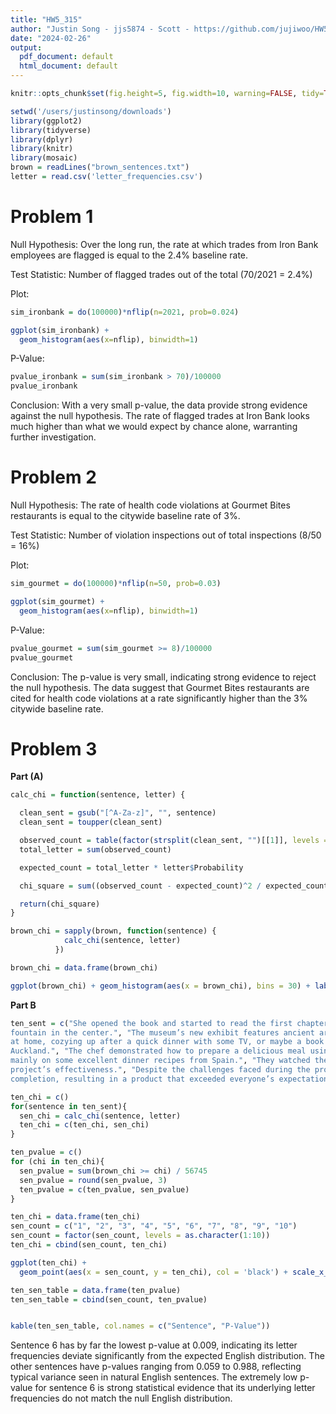 ```yaml
---
title: "HW5_315"
author: "Justin Song - jjs5874 - Scott - https://github.com/jujiwoo/HW5_315"
date: "2024-02-26"
output:
  pdf_document: default
  html_document: default
---
```


```r
knitr::opts_chunk$set(fig.height=5, fig.width=10, warning=FALSE, tidy=TRUE, tidy.opts=list(width.cutoff=100))
```

```r
setwd('/users/justinsong/downloads')
library(ggplot2)
library(tidyverse)
library(dplyr)
library(knitr)
library(mosaic)
brown = readLines("brown_sentences.txt")
letter = read.csv('letter_frequencies.csv')
```

# Problem 1

Null Hypothesis: Over the long run, the rate at which trades from Iron Bank employees are flagged is equal to the 2.4% baseline rate.

Test Statistic: Number of flagged trades out of the total (70/2021 = 2.4%)

Plot:
```r
sim_ironbank = do(100000)*nflip(n=2021, prob=0.024)

ggplot(sim_ironbank) + 
  geom_histogram(aes(x=nflip), binwidth=1)
```

P-Value:
```r
pvalue_ironbank = sum(sim_ironbank > 70)/100000
pvalue_ironbank
```
Conclusion: With a very small p-value, the data provide strong evidence against the null hypothesis. The rate of flagged trades at Iron Bank looks much higher than what we would expect by chance alone, warranting further investigation.

\newpage

# Problem 2

Null Hypothesis: The rate of health code violations at Gourmet Bites restaurants is equal to the citywide baseline rate of 3%.

Test Statistic: Number of violation inspections out of total inspections (8/50 = 16%)

Plot:
```r
sim_gourmet = do(100000)*nflip(n=50, prob=0.03)

ggplot(sim_gourmet) + 
  geom_histogram(aes(x=nflip), binwidth=1)
```

P-Value:

```r
pvalue_gourmet = sum(sim_gourmet >= 8)/100000
pvalue_gourmet
```

Conclusion: The p-value is very small, indicating strong evidence to reject the null hypothesis. The data suggest that Gourmet Bites restaurants are cited for health code violations at a rate significantly higher than the 3% citywide baseline rate.

\newpage

# Problem 3
**Part (A)**

```r

calc_chi = function(sentence, letter) {

  clean_sent = gsub("[^A-Za-z]", "", sentence)
  clean_sent = toupper(clean_sent)

  observed_count = table(factor(strsplit(clean_sent, "")[[1]], levels = letter$Letter))
  total_letter = sum(observed_count)

  expected_count = total_letter * letter$Probability

  chi_square = sum((observed_count - expected_count)^2 / expected_count)

  return(chi_square)
}

brown_chi = sapply(brown, function(sentence) {
            calc_chi(sentence, letter)
          })

brown_chi = data.frame(brown_chi)

ggplot(brown_chi) + geom_histogram(aes(x = brown_chi), bins = 30) + labs(title= 'Null Distribution of Chi-Squared Values', x = 'Brown Chi Square Values', y = 'Count')

```
**Part B**

```r
ten_sent = c("She opened the book and started to read the first chapter, eagerly anticipating what might come next.", "Despite the heavy rain, they decided to go for a long walk in the park, crossing the main avenue by the
fountain in the center.", "The museum’s new exhibit features ancient artifacts from various civilizations around the world.", "He carefully examined the document, looking for any clues that might help solve the mystery.", "The students gathered in the auditorium to listen to the guest speaker’s inspiring lecture.", "Feeling vexed after an arduous and zany day at work, she hoped for a peaceful and quiet evening
at home, cozying up after a quick dinner with some TV, or maybe a book on her upcoming visit to
Auckland.", "The chef demonstrated how to prepare a delicious meal using only locally sourced ingredients, focusing
mainly on some excellent dinner recipes from Spain.", "They watched the sunset from the hilltop, marveling at the beautiful array of colors in the sky.", "The committee reviewed the proposal and provided many points of useful feedback to improve the
project’s effectiveness.", "Despite the challenges faced during the project, the team worked tirelessly to ensure its successful
completion, resulting in a product that exceeded everyone’s expectations.")

ten_chi = c()
for(sentence in ten_sent){
  sen_chi = calc_chi(sentence, letter)
  ten_chi = c(ten_chi, sen_chi)
}

ten_pvalue = c()
for (chi in ten_chi){
  sen_pvalue = sum(brown_chi >= chi) / 56745
  sen_pvalue = round(sen_pvalue, 3)
  ten_pvalue = c(ten_pvalue, sen_pvalue)
}

ten_chi = data.frame(ten_chi)
sen_count = c("1", "2", "3", "4", "5", "6", "7", "8", "9", "10")
sen_count = factor(sen_count, levels = as.character(1:10))
ten_chi = cbind(sen_count, ten_chi)

ggplot(ten_chi) +
  geom_point(aes(x = sen_count, y = ten_chi), col = 'black') + scale_x_discrete(labels = as.character(1:10)) + labs(x = "Sentence Number", y = "Ten Sentence Chi-Square Values")

ten_sen_table = data.frame(ten_pvalue)
ten_sen_table = cbind(sen_count, ten_pvalue)


kable(ten_sen_table, col.names = c("Sentence", "P-Value"))

```

Sentence 6 has by far the lowest p-value at 0.009, indicating its letter frequencies deviate significantly from the expected English distribution. The other sentences have p-values ranging from 0.059 to 0.988, reflecting typical variance seen in natural English sentences. The extremely low p-value for sentence 6 is strong statistical evidence that its underlying letter frequencies do not match the null English distribution.


